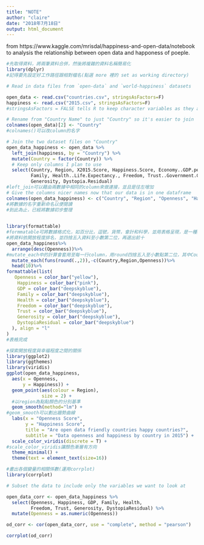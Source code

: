 ```yaml
---
title: "NOTE"
author: "claire"
date: "2018年7月18日"
output: html_document
---
```



from https://www.kaggle.com/mrisdal/happiness-and-open-data/notebook to analysis the relationship between open data and happoness of poeple.

```r
#先取得資料，將兩筆資料合併，然後將複雜的資料名稱簡易化
library(dplyr)
#記得要先設定好工作路徑跟相對檔名(點選 more 裡的 set as working directory)

# Read in data files from `open-data` and `world-happiness` datasets

open_data <- read.csv("countries.csv", stringsAsFactors=F)
happiness <- read.csv("2015.csv", stringsAsFactors=F)
#stringsAsFactors = FALSE tells R to keep character variables as they are rather than convert to factors, which are a little harder to work with.(不讓r將character 轉成 factor)

# Rename from "Country Name" to just "Country" so it's easier to join
colnames(open_data)[2] <- "Country"
#colnames()可以改column的名字

# Join the two dataset files on "Country"
open_data_happiness <- open_data %>%
  left_join(happiness, by = "Country") %>%
  mutate(Country = factor(Country)) %>%
  # Keep only columns I plan to use
  select(Country, Region, X2015.Score, Happiness.Score, Economy..GDP.per.Capita., 
         Family, Health..Life.Expectancy., Freedom, Trust..Government.Corruption., 
         Generosity, Dystopia.Residual)
#left_join可以藉由兩數據中相同的column來做連接，並且是往左增加
# Give the columns nicer names now that our data is in one dataframe
colnames(open_data_happiness) <- c("Country", "Region", "Openness", "Happiness", "GDP", "Family", "Health", "Freedom", "Trust", "Generosity", "DystopiaResidual")
#將數據的名字重新命名以便閱讀
#到此為止，已經將數據初步整理
 

library(formattable)
#formmatable可將數據格式化，如百分比，逗號，貨幣，會計和科學，並用表格呈現，是一種易於閱讀的方式
#將資料依開放程度排名，並四捨五入資料至小數第二位，再選出前十
open_data_happiness%>%
  arrange(desc(Openness))%>%
#mutate_each中的計算會套用至每一行column，用round四捨五入至小數點第二位，其中Country,Region,Opennes 不用被計算
  mutate_each(funs(round(.,2)),-c(Country,Region,Openness))%>%
  head(10)%>%
formattable(list(
   Openness = color_bar("yellow"),
    Happiness = color_bar("pink"),
    GDP = color_bar("deepskyblue"),
    Family = color_bar("deepskyblue"),
    Health = color_bar("deepskyblue"),
    Freedom = color_bar("deepskyblue"),
    Trust = color_bar("deepskyblue"),
    Generosity = color_bar("deepskyblue"),
    DystopiaResidual = color_bar("deepskyblue")
  ), align = "l"
)
#表格完成

```

```r
#探索開放程度與幸福程度之間的關係
library(ggplot2)
library(ggthemes)
library(viridis)
ggplot(open_data_happiness, 
  aes(x = Openness, 
      y = Happiness)) +
  geom_point(aes(colour = Region),
             size = 2) +
  #以region為點點顏色的分別基準
  geom_smooth(method="lm") +
#geom_smooth可以劃出趨勢曲線
  labs(x = "Openness Score",
       y = "Happiness Score",
       title = "Are open data friendly countries happy countries?",
       subtitle = "Data openness and happiness by country in 2015") +
  scale_color_viridis(discrete = T) +
#scale_color_viridis讓顏色漸層有方向
  theme_minimal() +
  theme(text = element_text(size=16))
```

```r
#畫出各個變量的相關係數(運用corrplot)
library(corrplot)

# Subset the data to include only the variables we want to look at

open_data_corr <- open_data_happiness %>%
  select(Openness, Happiness, GDP, Family, Health, 
         Freedom, Trust, Generosity, DystopiaResidual) %>%
  mutate(Openness = as.numeric(Openness))

od_corr <- cor(open_data_corr, use = "complete", method = "pearson")

corrplot(od_corr)

```